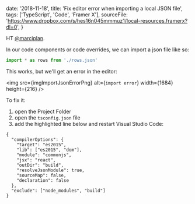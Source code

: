 

  date: '2018-11-18',
  title: 'Fix editor error when importing a local JSON file',
  tags: ['TypeScript', 'Code', 'Framer X'],
  sourceFile:
    'https://www.dropbox.com/s/hes16n045mmmuz1/local-resources.framerx?dl=0',
}


HT [@marciplan](https://twitter.com/marciplan).

In our code components or code overrides, we can import a json file like so:

```js
import * as rows from './rows.json'
```

This works, but we'll get an error in the editor:

<img
  src={imgImportJsonErrorPng}
  alt={`import error`}
  width={1684}
  height={216}
/>

To fix it:

1. open the Project Folder
2. open the `tsconfig.json` file
3. add the highlighted line below and restart Visual Studio Code:

```json{8}
{
  "compilerOptions": {
    "target": "es2015",
    "lib": ["es2015", "dom"],
    "module": "commonjs",
    "jsx": "react",
    "outDir": "build",
    "resolveJsonModule": true,
    "sourceMap": false,
    "declaration": false
  },
  "exclude": ["node_modules", "build"]
}
```
